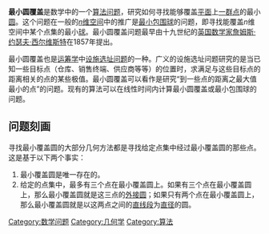 {{Expand language|en|time=2021-08-29T15:44:22+00:00}}

'''最小圆覆盖'''是数学中的一个[[算法|算法]][[数学问题|问题]]，研究如何寻找能够覆盖[[平面_(数学)|平面]]上[[集合|一群]][[点|点]]的最小[[圆|圆]]。这个问题在一般的[[拓扑空间|''n''维空间]]中的推广是[[最小包围球|最小包围球]]的问题，即寻找能覆盖''n''维空间中某个点集的最小[[球|球]]。最小圆覆盖问题最早由十九世纪的[[英国|英国]][[数学家|数学家]][[詹姆斯·约瑟夫·西尔维斯特|詹姆斯·约瑟夫·西尔维斯特]]在1857年提出。

最小圆覆盖也是[[运筹学|运筹学]]中[[设施选址问题|设施选址问题]]的一种。广义的设施选址问题研究的是当已知一些目标点（仓库、销售终端、供应商等等）的位置时，求满足与这些目标点的距离相关的点的某些极值。最小圆覆盖可以看作是研究“到一些点的距离之最大值最小的点”的问题。现有的算法可以在线性时间内计算最小圆覆盖或最小包围球的问题。

== 问题刻画 ==
寻找最小覆盖圆的大部分几何方法都是寻找给定点集中经过最小覆盖圆的那些点。这是基于以下两个事实：
#最小覆盖圆是唯一存在的。
#给定的点集中，最多有三个点在最小覆盖圆上。如果有三个点在最小覆盖圆上，那么最小覆盖圆就是这三点的[[外接圆|外接圆]]；如果只有两个点在最小覆盖圆上，那么最小覆盖圆就是以这两点之间的[[线段|直线段]]为[[直径|直径]]的圆。

[[Category:数学问题|Category:数学问题]]
[[Category:几何学|Category:几何学]]
[[Category:算法|Category:算法]]